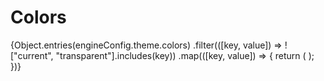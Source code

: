 
<Meta title="Framework/Colors" />

# Colors

<ColorPalette>
  {Object.entries(engineConfig.theme.colors)
    .filter(([key, value]) => !["current", "transparent"].includes(key))
    .map(([key, value]) => {
      return (
        <ColorItem
          title={key}
          subtitle={typeof value === "string" ? value : ""}
          colors={typeof value === "string" ? { [key]: value } : value}
        />
      );
    })}
</ColorPalette>
